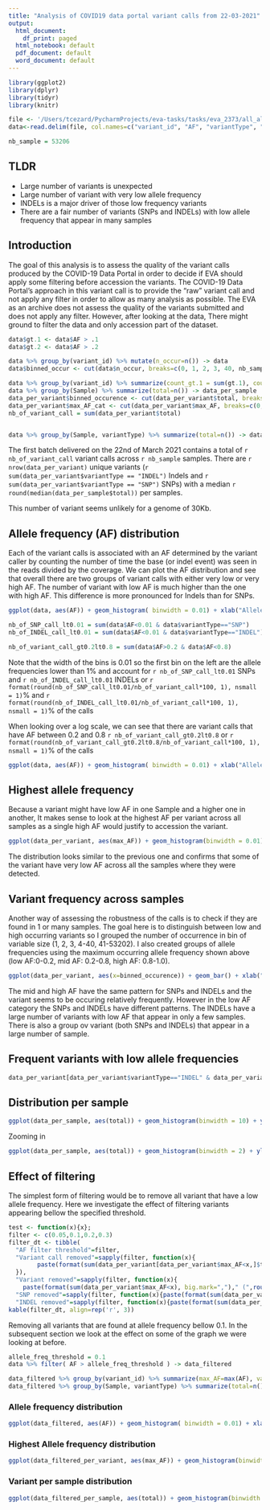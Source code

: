 ```yaml
---
title: "Analysis of COVID19 data portal variant calls from 22-03-2021"
output:
  html_document:
    df_print: paged
  html_notebook: default
  pdf_document: default
  word_document: default
---
```


```r

library(ggplot2)
library(dplyr)
library(tidyr)
library(knitr)

file <- '/Users/tcezard/PycharmProjects/eva-tasks/tasks/eva_2373/all_allele_freq.tsv'
data<-read.delim(file, col.names=c("variant_id", "AF", "variantType", "Sample"))

nb_sample = 53206

```

## TLDR

 - Large number of variants is unexpected
 - Large number of variant with very low allele frequency
 - INDELs is a major driver of those low frequency variants
 - There are a fair number of variants (SNPs and INDELs) with low allele frequency that appear in many samples


## Introduction

The goal of this analysis is to assess the quality of the variant calls produced by the COVID-19 Data Portal in order to decide if EVA should apply some filtering before accession the variants. 
The COVID-19 Data Portal's approach in this variant call is to provide the "raw" variant call and not apply any filter in order to allow as many analysis as possible. 
The EVA as an archive does not assess the quality of the variants submitted and does not apply any filter. 
However, after looking at the data, There might ground to filter the data and only accession part of the dataset.


```r
data$gt.1 <- data$AF > .1
data$gt.2 <- data$AF > .2

data %>% group_by(variant_id) %>% mutate(n_occur=n()) -> data
data$binned_occur <- cut(data$n_occur, breaks=c(0, 1, 2, 3, 40, nb_sample), labels=c("1", "2", "3", "4-40","41-53206") )

data %>% group_by(variant_id) %>% summarize(count_gt.1 = sum(gt.1), count_gt.2 = sum(gt.2), max_AF=max(AF), variantType=dplyr::first(variantType), total=n()) %>% separate(variant_id, c("chr", "pos", "ref", "alt"), ":") -> data_per_variant
data %>% group_by(Sample) %>% summarize(total=n()) -> data_per_sample
data_per_variant$binned_occurence <- cut(data_per_variant$total, breaks=c(0, 1, 2, 3, 40, nb_sample), labels=c("1", "2", "3", "4-40","41-53206")  )
data_per_variant$max_AF_cat <- cut(data_per_variant$max_AF, breaks=c(0, 0.2, 0.8, 1), labels=c('low AF', 'mid AF', 'high AF')  )
nb_of_variant_call = sum(data_per_variant$total)


data %>% group_by(Sample, variantType) %>% summarize(total=n()) -> data_per_sample

```

The first batch delivered on the 22nd of March 2021 contains a total of `r nb_of_variant_call` variant calls across `r nb_sample` samples. There are `r nrow(data_per_variant)` unique variants (`r sum(data_per_variant$variantType == "INDEL")` Indels and `r sum(data_per_variant$variantType == "SNP")` SNPs) with a median `r round(median(data_per_sample$total))` per samples.

This number of variant seems unlikely for a genome of 30Kb.


## Allele frequency (AF) distribution

Each of the variant calls is associated with an AF determined by the variant caller by counting the number of time the base (or indel event) was seen in the reads divided by the coverage. We can plot the AF distribution and see that overall there are two groups of variant calls with either very low or very high AF. The number of variant with low AF is much higher than the one with high AF. This difference is more pronounced for Indels than for SNPs.

```r

ggplot(data, aes(AF)) + geom_histogram( binwidth = 0.01) + xlab("Allele frequency") + ylab("Number of variant call in bin (0.01)") + facet_wrap(~variantType)

nb_of_SNP_call_lt0.01 = sum(data$AF<0.01 & data$variantType=="SNP")
nb_of_INDEL_call_lt0.01 = sum(data$AF<0.01 & data$variantType=="INDEL")

nb_of_variant_call_gt0.2lt0.8 = sum(data$AF>0.2 & data$AF<0.8)
```

Note that the width of the bins is 0.01 so the first bin on the left are the allele frequencies lower than 1% and account for `r nb_of_SNP_call_lt0.01` SNPs  and `r nb_of_INDEL_call_lt0.01` INDELs or `r format(round(nb_of_SNP_call_lt0.01/nb_of_variant_call*100, 1), nsmall = 1)`% and `r format(round(nb_of_INDEL_call_lt0.01/nb_of_variant_call*100, 1), nsmall = 1)`% of the calls


When looking over a log scale, we can see that there are variant calls that have AF between 0.2 and 0.8 `r nb_of_variant_call_gt0.2lt0.8` or `r format(round(nb_of_variant_call_gt0.2lt0.8/nb_of_variant_call*100, 1), nsmall = 1)`% 
of the calls

```r
ggplot(data, aes(AF)) + geom_histogram( binwidth = 0.01) + xlab("Allele frequency") + ylab("Number of variant call") + scale_y_log10() + facet_wrap(~variantType)
```

## Highest allele frequency

Because a variant might have low AF in one Sample and a higher one in another, It makes sense to look at the highest AF per variant across all samples as a single high AF would justify to accession the variant. 

```r
ggplot(data_per_variant, aes(max_AF)) + geom_histogram(binwidth = 0.01) + xlab("Max Allele frequency") + ylab("Number of variant") + facet_wrap(~variantType)
```
The distribution looks similar to the previous one and confirms that some of the variant have very low AF across all the samples where they were detected.

## Variant frequency across samples

Another way of assessing the robustness of the calls is to check if they are found in 1 or many samples. The goal here is to distinguish between low and high occurring variants so I grouped the number of occurrence in bin of variable size (1, 2, 3, 4-40, 41-53202). I also created groups of allele frequencies using the maximum occurring allele frequency shown above (low AF:0-0.2, mid AF: 0.2-0.8, high AF: 0.8-1.0). 

```r
ggplot(data_per_variant, aes(x=binned_occurence)) + geom_bar() + xlab("Number of samples") + ylab("Number of variants") + facet_grid(max_AF_cat ~ variantType)
```

The mid and high AF have the same pattern for SNPs and INDELs and the variant seems to be occuring relatively frequently. However in the low AF category the SNPs and INDELs have different patterns. The INDELs have a large number of variants with low AF that appear in only a few samples. There is also a group ov variant (both SNPs and INDELs) that appear in a large number of sample.

## Frequent variants with low allele frequencies

```r
data_per_variant[data_per_variant$variantType=="INDEL" & data_per_variant$max_AF < 0.01 & data_per_variant$total>1000,]

```


## Distribution per sample

```r

ggplot(data_per_sample, aes(total)) + geom_histogram(binwidth = 10) + ylab("Number of sample") + xlab("Number of variant") + facet_wrap( ~ variantType, scale="free_y")

```


Zooming in 


```r

ggplot(data_per_sample, aes(total)) + geom_histogram(binwidth = 2) + ylab("Number of sample") + xlab("Number of variant") + facet_wrap( ~ variantType, scale="free_y") + xlim(0,1000)

```

## Effect of filtering

The simplest form of filtering would be to remove all variant that have a low allele frequency. Here we investigate the effect of filtering variants appearing bellow the specified threshold.

```r
test <- function(x){x};
filter <- c(0.05,0.1,0.2,0.3)
filter_dt <- tibble(
  "AF filter threshold"=filter,
  "Variant call removed"=sapply(filter, function(x){
        paste(format(sum(data_per_variant[data_per_variant$max_AF<x,]$total), big.mark=",")," (",round(sum(sum(data_per_variant[data_per_variant$max_AF<x,]$total)) / sum(data_per_variant$total) *100, 0),"%)", sep="")
  }),
  "Variant removed"=sapply(filter, function(x){
    paste(format(sum(data_per_variant$max_AF<x), big.mark=",")," (",round(sum(data_per_variant$max_AF<x) / nrow(data_per_variant) *100, 0),"%)", sep="")}),
  "SNP removed"=sapply(filter, function(x){paste(format(sum(data_per_variant$max_AF<x & data_per_variant$variantType=="SNP"), big.mark=",")," (",round(sum(data_per_variant$max_AF<x & data_per_variant$variantType=="SNP") / nrow(data_per_variant) *100, 0),"%)", sep="")}),
  "INDEL removed"=sapply(filter, function(x){paste(format(sum(data_per_variant$max_AF<x & data_per_variant$variantType=="INDEL"), big.mark=",")," (",round(sum(data_per_variant$max_AF<x & data_per_variant$variantType=="INDEL") / nrow(data_per_variant) *100, 0),"%)", sep="")}))
kable(filter_dt, align=rep('r', 3))
```

Removing all variants that are found at allele frequency bellow 0.1. In the subsequent section we look at the effect on some of the graph we were looking at before.


```r
allele_freq_threshold = 0.1
data %>% filter( AF > allele_freq_threshold ) -> data_filtered

data_filtered %>% group_by(variant_id) %>% summarize(max_AF=max(AF), variantType=dplyr::first(variantType), total=n()) -> data_filtered_per_variant
data_filtered %>% group_by(Sample, variantType) %>% summarize(total=n()) -> data_filtered_per_sample

```

### Allele frequency distribution

```r
ggplot(data_filtered, aes(AF)) + geom_histogram( binwidth = 0.01) + xlab("Allele frequency") + ylab("Number of variant call in bin (0.01)") + facet_wrap(~variantType, scales = "free_y")
```

### Highest Allele frequency distribution

```r
ggplot(data_filtered_per_variant, aes(max_AF)) + geom_histogram(binwidth = 0.01) + xlab("Max Allele frequency") + ylab("Number of variant") + facet_wrap(~variantType, scales = "free_y")
```

### Variant per sample distribution

```r
ggplot(data_filtered_per_sample, aes(total)) + geom_histogram(binwidth = 2) + ylab("Number of sample") + xlab("Number of variant") + facet_wrap( ~ variantType, scale="free_y") + xlim(0, 100)

```

